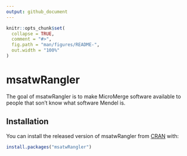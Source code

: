 ```yaml
---
output: github_document
---
```


<!-- README.md is generated from README.Rmd. Please edit that file -->

```r
knitr::opts_chunk$set(
  collapse = TRUE,
  comment = "#>",
  fig.path = "man/figures/README-",
  out.width = "100%"
)
```

# msatwRangler

<!-- badges: start -->
<!-- badges: end -->

The goal of msatwRangler is to make MicroMerge software available to people that son't know what software Mendel is.

## Installation

You can install the released version of msatwRangler from [CRAN](https://CRAN.R-project.org) with:

``` r
install.packages("msatwRangler")
```
